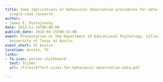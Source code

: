 ```yaml
---
title: Some implications of behavioral observation procedures for meta-analysis of
  single-case research
author:
- James E. Pustejovsky
date: 2012-11-14T00:00:00
publish_date: 2018-04-15T08:15:00
event: Presentation at the Department of Educational Psychology, College of Education,
  University of Texas at Austin
event_short: UT Austin
location: Austin, TX
links:
- fa-icon: person-chalkboard
  text: Slides
  url: /files/Effect-sizes-for-behavioral-observation-data.pdf

---
```




